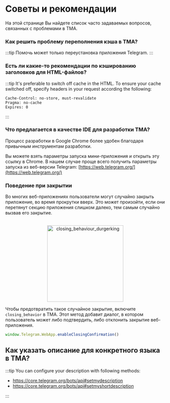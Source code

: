 # Советы и рекомендации

На этой странице Вы найдете список часто задаваемых вопросов, связанных с проблемами в TMA.

### Как решить проблему переполнения кэша в TMA?

:::tip
Помочь может только переустановка приложения Telegram.
:::

### Есть ли какие-то рекомендации по кэшированию заголовков для HTML-файлов?

:::tip
It's preferable to switch off cache in the HTML. To ensure your cache switched off, specify headers in your request according the following:

```curl
Cache-Control: no-store, must-revalidate
Pragma: no-cache
Expires: 0
```

:::

### Что предлагается в качестве IDE для разработки TMA?

Процесс разработки в Google Chrome более удобен благодаря привычным инструментам разработки.

Вы можете взять параметры запуска мини-приложения и открыть эту ссылку в Chrome. В нашем случае проще всего получить параметры запуска из веб-версии Telegram: [https://web.telegram.org/](https://web.telegram.org/)

### Поведение при закрытии

Во многих веб-приложениях пользователи могут случайно закрыть приложение, во время прокрутки вверх. Это может произойти, если они перетянут секцию приложения слишком далеко, тем самым случайно вызвав его закрытие.

<p align="center">
    <br />
    <img width="240" src="/img/docs/telegram-apps/closing-behaviour.svg" alt="closing_behaviour_durgerking" />
    <br />
</p>

Чтобы предотвратить такое случайное закрытие, включите `closing_behavior` в TMA. Этот метод добавит диалог, в котором пользователь может либо подтвердить, либо отклонить закрытие веб-приложения.

```typescript
window.Telegram.WebApp.enableClosingConfirmation()
```

## Как указать описание для конкретного языка в TMA?

:::tip
You can configure your description with following methods:

- https://core.telegram.org/bots/api#setmydescription
- https://core.telegram.org/bots/api#setmyshortdescription

:::
